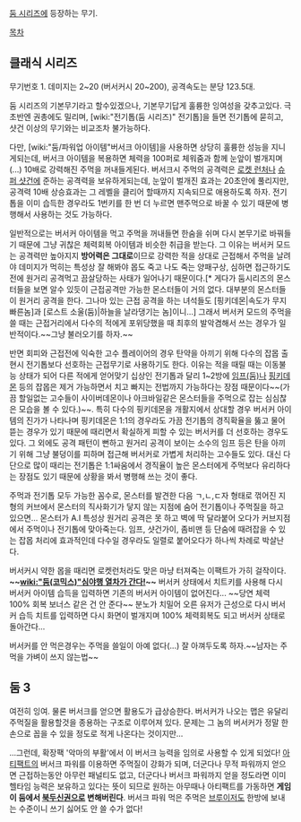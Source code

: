 [[둠 시리즈]]에 등장하는 무기.

[[목차]] 
== 클래식 시리즈 ==
무기번호 1.
데미지는 2~20 (버서커시 20~200), 공격속도는 분당 123.5대.

둠 시리즈의 기본무기라고 할수있겠으나, 기본무기답게 훌륭한 잉여성을 갖추고있다.
극초반엔 권총에도 밀리며, [wiki:"전기톱(둠 시리즈)" 전기톱]을 들면 전기톱에 묻히고, 샷건 이상의 무기와는 비교조차 불가능하다.

다만, [wiki:"둠/파워업 아이템"버서크 아이템]을 사용하면 상당히 훌륭한 성능을 지니게되는데, 버서크 아이템을 복용하면 체력을 100퍼로 체워줌과 함께 눈앞이 벌개지며(...) 10배로 강력해진 주먹을 꺼내들게된다. 버서크시 주먹의 공격력은 [[로켓 런처]]나 [[슈퍼 샷건]]에 준하는 공격력을 보유하게되는데, 눈앞이 벌개진 효과는 20초안에 풀리지만, 공격력 10배 상승효과는 그 레벨을 클리어 할때까지 지속되므로 애용하도록 하자. 전기톱을 이미 습득한 경우라도 1번키를 한 번 더 누르면 맨주먹으로 바꿀 수 있기 때문에 병행해서 사용하는 것도 가능하다.

일반적으로는 버서커 아이템을 먹고 주먹을 꺼내들면 한숨을 쉬며 다시 본무기로 바꿔들기 때문에 그냥 귀찮은 체력회복 아이템과 비슷한 취급을 받는다. 그 이유는 버서커 모드는 공격력만 높아지지 '''방어력은 그대로'''이므로 강력한 적을 상대로 근접해서 주먹을 날려야 데미지가 먹히는 특성상 잘 해봐야 몹도 죽고 나도 죽는 양패구상, 심하면 접근하기도 전에 원거리 공격먹고 끔살당하는 사태가 일어나기 때문이다.[* 게다가 둠시리즈의 몬스터들을 보면 알수 있듯이 근접공격만 가능한 몬스터들이 거의 없다. 대부분의 몬스터들이 원거리 공격을 한다. 그나마 있는 근접 공격을 하는 녀석들도 [핑키데몬|속도가 무지 빠른놈]과 [로스트 소울(둠)|하늘을 날라댕기는 놈]이니...] 그래서 버서커 모드의 주먹을 쓸 때는 근접거리에서 다수의 적에게 포위당했을 때 최후의 발악겸해서 쓰는 경우가 일반적이다.~~그냥 불러오기를 하자.~~ 

반면 회피와 근접전에 익숙한 고수 플레이어의 경우 탄약을 아끼기 위해 다수의 잡몹 출현시 전기톱보다 선호하는 근접무기로 사용하기도 한다. 이유는 적을 때릴 때는 이동불능 상태가 되어 다른 적에게 얻어맞기 십상인 전기톱과 달리 1~2방에 [[임프(둠)]]나 [[핑키데몬]] 등의 잡몹은 제거 가능하면서 치고 빠지는 전법까지 가능하다는 장점 때문이다~~(가끔 할일없는 고수들이 사이버데몬이나 아크바일같은 몬스터들을 주먹으로 잡는 심심찮은 모습을 볼 수 있다.)~~. 특히 다수의 핑키데몬을 개활지에서 상대할 경우 버서커 아이템의 진가가 나타나며 핑키데몬은 1:1의 경우라도 가끔 전기톱의 경직확율을 뚫고 물어뜯는 경우가 있기 때문에 때리면서 확실하게 피할 수 있는 버서커를 더 선호하는 경우도 있다. 그 외에도 공격 패턴이 뻔하고 원거리 공격이 보이는 소수의 임프 등은 탄을 아끼기 위해 그냥 불덩이를 피하며 접근해 버서커로 가볍게 처리하는 고수들도 있다. 대신 다단으로 많이 때리는 전기톱은 1:1싸움에서 경직율이 높은 몬스터에게 주먹보다 유리하다는 장점도 있기 때문에 상황을 봐서 병행해 쓰는 것이 좋다.

주먹과 전기톱 모두 가능한 꼼수로, 몬스터를 발견한 다음 ㄱ,ㄴ,ㄷ자 형태로 꺾어진 지형의 커브에서 몬스터의 직사화기가 닿지 않는 지점에 숨어 전기톱이나 주먹질을 하고 있으면... 몬스터가 A.I 특성상 원거리 공격은 못 하고 벽에 딱 달라붙어 오다가 커브지점에서 주먹이나 전기톱에 맞아죽는다. 임프, 샷건가이, 좀비맨 등 단숨에 때려잡을 수 있는 잡몹 처리에 효과적인데 다수일 경우라도 일렬로 붙어오다가 하나씩 차례로 박살난다.

버서커시 약한 몹을 때리면 로켓런처라도 맞은 마냥 터져죽는 이팩트가 가히 걸작이다. '''~~[[wiki:"둠(코믹스)"심야행 열차가 간다!]]~~''' 버서커 상태에서 치트키를 사용해 다시 버서커 아이템 습득을 입력하면 기존의 버서커 아이템이 없어진다... ~~당연 체력 100% 회복 보너스 같은 건 안 준다~~  분노가 치밀어 오른 유저가 근성으로 다시 버서커 습득 치트를 입력하면 다시 화면이 벌개지며 100% 체력회복도 되고 버서커 상태로 돌아간다...

버서커를 안 먹은경우는 주먹을 쓸일이 아예 없다(...) 잘 아껴두도록 하자.~~남자는 주먹을 가벼이 쓰지 않는법~~
== 둠 3 ==
여전히 잉여. 물론 버서크를 얻으면 활용도가 급상승한다. 버서커가 나오는 맵은 유달리 주먹질을 활용할것을 종용하는 구조로 이루어져 있다. 문제는 그 놈의 버서커가 정말 한손으로 꼽을 수 있을 정도로 적게 나온다는 것이지만...

...그런데, 확장팩 '악마의 부활'에서 이 버서크 능력을 임의로 사용할 수 있게 되었다! [[아티팩트]]의 버서크 파워를 이용하면 주먹질이 강화가 되며, 더군다나 무적 파워까지 얻으면 근접하는동안 아무런 패널티도 없고, 더군다나 버서크 파워까지 얻을 정도라면 이미 헬타임 능력은 보유하고 있다는 뜻이 되므로 원하는 아무때나 아티팩트를 가동하면 '''게임이 둠에서 [[북두신권]]으로 변해버린다'''. 버서크 파워 먹은 주먹은 [[브루이저]]도 한방에 보내는 수준이니 쓰기 싫어도 안 쓸 수가 없다!
